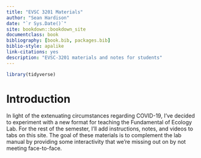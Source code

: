 ```yaml
--- 
title: "EVSC 3201 Materials"
author: "Sean Hardison"
date: "`r Sys.Date()`"
site: bookdown::bookdown_site
documentclass: book
bibliography: [book.bib, packages.bib]
biblio-style: apalike
link-citations: yes
description: "EVSC-3201 materials and notes for students"
---
```

```r
library(tidyverse)
```

# Introduction {-}

In light of the extenuating circumstances regarding COVID-19, I've decided to experiment with a new format for teaching the Fundamental of Ecology Lab. For the rest of the semester, I'll add instructions, notes, and videos to tabs on this site. The goal of these materials is to complement the lab manual by providing some interactivity that we're missing out on by not meeting face-to-face. 